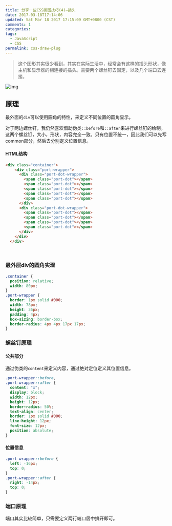 ```yaml
---
title: 分享一些CSS画图技巧(4)—插头
date: 2017-03-18T17:14:06
updated: Sat Mar 18 2017 17:15:09 GMT+0800 (CST)
comments: 1
categories:
tags:
  - JavaScript
  - CSS
permalink: css-draw-plug
---
```


> 这个图形其实很少看到，其实在实际生活中，经常会有这样的插头形状，像主机和显示器的相连接的插头。需要两个螺丝钉去固定，以及几个端口去连接。

![img](https://images-manager.oss-cn-shanghai.aliyuncs.com/static/Css-draw/14890752802585.jpg)

<!--more-->

## 原理

最外面的`div`可以使用圆角的特性，来定义不同位置的圆角显示。

对于两边螺丝钉，我仍然喜欢借助伪类`::before`和`::after`来进行螺丝钉的绘制。这两个螺丝钉，大小，形状，内容完全一致。只有位置不统一，因此我们可以先写common部分，然后去分别定义位置信息。



#### HTML结构

```html
<div class="container">
    <div class="port-wrapper">
      <div class="port-dot-wrapper">
        <span class="port-dot"></span>
        <span class="port-dot"></span>
        <span class="port-dot"></span>
        <span class="port-dot"></span>
        <span class="port-dot"></span>
      </div>
      <div class="port-dot-wrapper">
        <span class="port-dot"></span>
        <span class="port-dot"></span>
        <span class="port-dot"></span>
        <span class="port-dot"></span>
      </div>
    </div>
  </div>
```

​

### 最外层div的圆角实现



```css
.container {
  position: relative;
  width: 80px;
}
.port-wrapper {
  border: 1px solid #000;
  width: 78px;
  height: 36px;
  padding: 4px;
  box-sizing: border-box;
  border-radius: 4px 4px 17px 17px;
}
```

### 螺丝钉原理

#### 公共部分

通过伪类的`content`来定义内容，通过绝对定位定义其位置信息。

```css
.port-wrapper::before,
.port-wrapper::after {
  content: "x";
  display: block;
  width: 12px;
  height: 12px;
  border-radius: 50%;
  text-align: center;
  border: 1px solid #000;
  line-height: 12px;
  font-size: 12px;
  position: absolute;
}
```

#### 位置信息

```Css
.port-wrapper::before {
  left: -16px;
  top: 0;
}
.port-wrapper::after {
  right: -14px;
  top: 0;
}
```



### 端口原理

端口其实比较简单，只需要定义两行端口居中排开即可。





